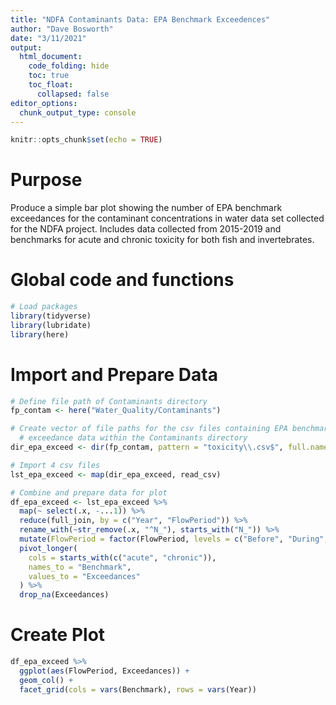 ```yaml
---
title: "NDFA Contaminants Data: EPA Benchmark Exceedences"
author: "Dave Bosworth"
date: "3/11/2021"
output: 
  html_document: 
    code_folding: hide
    toc: true
    toc_float:
      collapsed: false
editor_options: 
  chunk_output_type: console
---
```


```r
knitr::opts_chunk$set(echo = TRUE)
```

# Purpose

Produce a simple bar plot showing the number of EPA benchmark exceedances for the contaminant concentrations in water data set collected for the NDFA project. Includes data collected from 2015-2019 and benchmarks for acute and chronic toxicity for both fish and invertebrates.

# Global code and functions

```r
# Load packages
library(tidyverse)
library(lubridate)
library(here)
```

# Import and Prepare Data

```r
# Define file path of Contaminants directory
fp_contam <- here("Water_Quality/Contaminants")

# Create vector of file paths for the csv files containing EPA benchmark
  # exceedance data within the Contaminants directory
dir_epa_exceed <- dir(fp_contam, pattern = "toxicity\\.csv$", full.names = TRUE)

# Import 4 csv files
lst_epa_exceed <- map(dir_epa_exceed, read_csv)
```

```r
# Combine and prepare data for plot
df_epa_exceed <- lst_epa_exceed %>% 
  map(~ select(.x, -...1)) %>% 
  reduce(full_join, by = c("Year", "FlowPeriod")) %>% 
  rename_with(~str_remove(.x, "^N_"), starts_with("N_")) %>% 
  mutate(FlowPeriod = factor(FlowPeriod, levels = c("Before", "During", "After"))) %>% 
  pivot_longer(
    cols = starts_with(c("acute", "chronic")),
    names_to = "Benchmark", 
    values_to = "Exceedances"
  ) %>% 
  drop_na(Exceedances)
```

# Create Plot

```r
df_epa_exceed %>% 
  ggplot(aes(FlowPeriod, Exceedances)) +
  geom_col() +
  facet_grid(cols = vars(Benchmark), rows = vars(Year))
```

